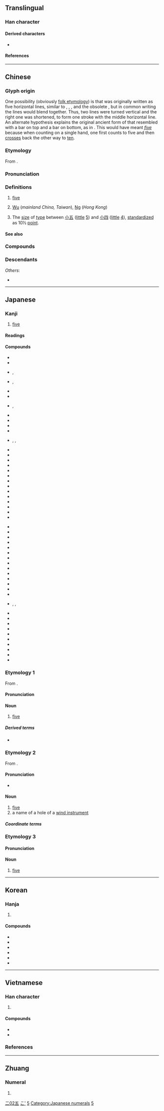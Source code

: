 {{also|伍|𢀑}}
{{character info/new}}
{{commonscat}}
==Translingual==
{{stroke order|strokes=4}}
{{stroke order|type=animate}}

===Han character===
{{Han char|rn=7|rad=二|as=02|sn=4|four=10107|canj=MDM|ids=⿱一𫝀,⿻丅ユ,⿻工𠃍}}

====Derived characters====
* {{l|mul|[[伍]], [[㕶]], [[𫰌]], [[鿉]], [[𭜐]], [[𦙗]], [[𬂡]], [[𥄬]], [[𥐳]], [[𭈔]], [[𮤴]], [[𮡨]], [[𬃂]], [[𠄼]], [[𫡲]], [[𫡵]], [[𫇩]], [[𠄶]], [[𬂽]], [[㐏]], [[吾]], [[忢]], [[𠄲]], [[𠄻]]}}

====References====
{{Han ref|kx=0086.110|dkj=00257|dj=0178.040|hdz=10011.030|uh=4E94}}

----

==Chinese==
{{zh-forms|alt=伍-financial,㐅,𠄡}}

===Glyph origin===
{{Han etym}}
One possibility (obviously [[folk etymology]]) is that {{lang|zh|五}} was originally written as five horizontal lines, similar to {{zh-l|*一}}, {{zh-l|*二}}, {{zh-l|*三}}, and the obsolete {{zh-l|*亖|four}}, but in common writing the lines would blend together. Thus, two lines were turned vertical and the right one was shortened, to form one stroke with the middle horizontal line. An alternate hypothesis explains the original ancient form of {{lang|zh|五}} that resembled {{zh-l|*㐅}} with a bar on top and a bar on bottom, as in {{zh-l|*𠄡}}. This would have meant ''[[five]]'' because when counting on a single hand, one first counts to five and then [[crosses]] back the other way to [[ten]].

===Etymology===
From {{inh|zh|sit-pro|*l/b-ŋa||five}}.

===Pronunciation===
{{zh-pron
|m=wǔ
|ma=y
|m-s=wu3
|dg=ву2
|c=ng5
|c-t=m2
|g=ng3/u3
|g_note=ng3 - vernacular; u3 - literary (e.g. {{zh-l|*五香}})
|h=pfs=ńg;gd=n3
|j=vu2
|mb=ngù
|md=ngô/ngū
|md_note=ngô - vernacular; ngū - literary
|mn=xm,zz,tp,kh,tn,tc,hc,yl,sx,mg,km:gō͘/qz,lk,ph,jj:gǒ͘/xm,zz,tw:ngó͘/qz:gó͘
|mn_note=gō͘/gǒ͘ - vernacular; ngó͘/gó͘ - literary
|mn-t=ngou6/ngou2/u2
|mn-t_note=ngou6 - vernacular; ngou2, u2 - literary
|w=3hhngg,2u
|w_note=3hhngg - vernacular; 2u - literary
|x=u3
|mc=y
|oc=y
|cat=num,pn
}}

===Definitions===
{{zh-hanzi}}

# [[five]]
# {{surname|zh}} [[Wu]] (''mainland China, Taiwan''), [[Ng]] (''Hong Kong'')
# {{lb|zh|printing}} The [[size]] of [[type]] between [[小五]] ([[little]] [[5]]) and [[小四]] ([[little]] [[4]]), [[standardize]]d as 10½ [[point]].

====See also====
{{Chinese-numbers}}

===Compounds===
{{zh-der|五味子|小五|一五一十|七俠五義|三三五五|三上五落|三不五時|三五|三五好友|三五成群|三令五申|三俠五義|三回五次|三回五轉|三墳五典|三差五錯|三年五載|三智五猜|三朝五日|三江五湖|三牲五鼎|三環五扣|三番五次|三皇五帝|三綱五常|九五|九五之位|九五之尊|二五八|二五更|二五眼|二五耦|二五附稅|二十五史|二十五弦|二百五|五丁|五七|五三慘案|五世其昌|五中|五九國恥|五五憲草|五代|五代十國|五代史|五伯|五位君臣|五位百法|五侯鯖|五倍子|五倍子蟲|五倫|五停心觀|五光十色|五內|五內如焚|五兵|五典|五分明兒|五刑|五功|五加|五加皮|五勞七傷|五十肩|五卅慘案|五口通商|五古|五味|五品|五四運動|五均六管|五城|五堂功課|五大|五大夫|五大建設|五大洋|五大洲|五失本|五奴|五妃廟|五子之歌|五子哭墳|五子棋|五子登科|五字訣|五宗|五官|五專|五小工業|五尺之童|五岳|五岳四瀆|五嶺|五嶽|五帝|五帶|五常|五彩|五彩繽紛|五律|五德|五戒|五折|五指|五指山|五教|五斂子|五斗折腰|五斗櫃|五斗米|五斗米道|五斗解酲|五方|五方佛|五方雜厝|五方雜處|五族|五族共和|五日京兆|五旦七調|五明|五星|五星上將|五星連珠|五更|五更三點|五更天|五更雞|五更頭|五會念佛|五月披裘|五月節|五月花號|五服|五木|五材|五柳先生|五根|五權分立|五權憲法|五步成詩|五步蛇|五毒|五比丘|五洲四海|五涼|五湖|五湖四海|五濁惡世|五熟行|五燈會元|五牲|五牲看碗|五畜|五瘟使|五百|五眼雞|五短身材|五福|五福紙|五福臨門|五禮|五禽戲|五種|五種性|五穀|五穀不分|五穀不升|五穀豐登|五穀豐稔|五絕|五經|五經博士|五經掃地|五經笥|五線譜|五羖大夫|五聲|五股|五育|五胡|五胡亂華|五臟|五臟六腑|五臟廟|五臟神|五臣|五臺山|五色|五色亂目|五色無主|五色祥雲|五色筆|五色繽紛|五花|五花八門|五花大綁|五花官誥|五花度牒|五花爨弄|五花繃裂|五花肉|五花馬|五葷|五蘊|五蟲|五行|五行並下|五行俱下|五行八作|五行四柱|五裂|五見|五角六張|五角大廈|五言古詩|五言詩|五言長城|五講四美|五貢|五費|五路總頭|五路財神|五路酒|五車|五輕|五辟|五通神|五過|五道|五道將軍|五采|五里霧|五量店|五金|五銖錢|五院|五陰|五陰世間|五陵|五陵年少|五陵豪氣|五雀六燕|五零四散|五雷轟頂|五霸|五音|五音不全|五顏六色|五風十雨|五香|五馬|五馬分屍|五體投地|五鬼|五魁|五鳳|五黃六月|亨利五世|修五臟廟|八瓣兒五|八門五花|初一十五|初五隔開|十十五五|十圍五攻|十風五雨|博覽五車|去天尺五|吆五喝六|咸五登三|喓五喝六|喝五吆三|四分五落|四分五裂|四山五岳|四捨五入|四紛五落|四通五達|夏五|夏五郭公|大五金|大烹五鼎|天中五瑞|學富五車|小五義|尺五|廢五金|惠施五車|折腰五斗|拔十失五|拔十得五|拿三道五|挨三頂五|捱三頂五|攢三聚五|新五代史|日誦五車|春秋五霸|書富五車|書讀五車|梁鴻五噫|歌五褲|民歌五褲|牽五掛四|猜三划五|王老五|王雲五|目迷五色|破五|祭五臟廟|視窗九五|禪門五宗|端五|第五縱隊|紅五類|舊五代史|華嚴五祖|行三坐五|趙五娘|跑五方|連三跨五|過五關|郭公夏五|銘感五內|陰陽五行|陳三五娘|陶潛五柳|隔三差五|音學五書|黑五類|墨分五色|鼫鼠五技|五四|五里鋪|五山|五口|五峰|五眼泉|五臺|五曜|五里|五家洲|五結|五日節|五龍山|五四三}}

===Descendants===
{{CJKV||ご|오|ngũ}}
''Others'':
* {{desc|bor=1|tai-pro|*haːᶜ||five}} {{see desc}}

{{zh-cat|Beginning}}

----

==Japanese==
{{cardinalbox|ja|4|5|6|四|六}}

===Kanji===
{{ja-kanji|grade=1|rs=二02}}

# [[five]]

====Readings====
{{ja-readings
|goon=ご
|kanon=ご
|kun=いつ-, いつ-つ
|nanori=い, さ, さつ, ち, ふ, み, め
}}

====Compounds====
{{der-top3|Compounds}}
* {{ja-r|五%節%句|ご%せっ%く|the five seasonal festivals of the Japanese calendar}}
* {{ja-r|五%悪|^ご%あく|(Buddhism) the Five Evils}}
* {{ja-r|五%位%鷺|ご%い%さぎ}}, {{ja-r|五%位%鷺|ゴ%イ%サギ|night heron}}
* {{ja-r|五%十%歩 百%歩|ご%じっ%ぽ ひゃっ%ぽ}}, {{ja-r|五%十%歩 百%歩|ご%じゅっ%ぽ ひゃっ%ぽ}}
* {{ja-r|五%音 音%階|ご%おん おん%かい|pentatonic scale}}
* {{ja-r|五%戒|^ご%かい|(Buddhism) the Five Precepts}}
* {{ja-r|五%角%形|ご%かく%けい}}, {{ja-r|五%角%形|ご%かっ%けい|pentagon}}
* {{ja-r|五%官|ご%かん|the five sense organs}}
* {{ja-r|五%感|ご%かん|the five senses}}
* {{ja-r|五%経|^ご%きょう|(Confucianism) Four Books and Five Classics}}
* {{ja-r|五%桁|ご%けた}}
* {{ja-r|五%月|ご%がつ}}, {{ja-r|五%月|さつ%き}}, {{ja-r|五%月|サツ%キ|May}}
* {{ja-r|五%言%絶%句|ご%ごん%ぜっ%く}}
* {{ja-r|五%言%律%詩|ご%ごん%りっ%し}}
* {{ja-r|五%更|ご%こう}}
* {{ja-r|五%行|^ご%ぎょう|{{w|Wu Xing}}}}
* {{ja-r|五%穀|ご%こく}}
* {{ja-r|五%彩|ご%さい}}
* {{ja-r|五%指|ご%し|five fingers}}
* {{ja-r|五%種 競%技|ご%しゅ きょう%ぎ|pentathlon}}
* {{ja-r|五%重|いつ%え}}
* {{ja-r|五%旬%節|ご%じゅん%せつ}}
* {{ja-r|五%書|ご%しょ}}
* {{ja-r|五%女|ご%じょ}}
* {{ja-r|五%常|^ご%じょう|the five Confucian virtues}}
* {{ja-r|五%情|^ご%じょう|the Five Passions}}
{{der-mid}}
* {{ja-r|五%色|ご%しき}}
* {{ja-r|五%人%組|^ご%にん%ぐみ|Five Households (Edo era civil defence units)}}
* {{ja-r|五%人%囃%子|ご%にん%ばや%し}}
* {{ja-r|五%寸 釘|ご%すん くぎ|a long [[nail]], roughly 15&nbsp;cm in length}}
* {{ja-r|五%節|ご%せつ}}
* {{ja-r|五%線|ご%せん}}
* {{ja-r|五%臓|ご%ぞう}}
* {{ja-r|五%体|ご%たい}}
* {{ja-r|五%段|ご%だん}}
* {{ja-r|五%男|ご%なん}}
* {{ja-r|五%斗%米|ご%と%べい}}
* {{ja-r|五%徳|ご%とく}}
* {{ja-r|五倍子|ふし}}
* {{ja-r|五%風 十%雨|ご%ふう じゅう%う|[[clement]] [[weather]] {{qualifier|literally, “five days and one is windy, ten days and one is rainy”}}}}
* {{ja-r|五%分|ご%ぶ}}, {{ja-r|五%分|ご%ふん}}, {{ja-r|五%分|ご%ぶん}}
* {{ja-r|五%辺%形|ご%へん%けい}}
* {{ja-r|五%面%体|ご%めん%たい|pentahedron}}
* {{ja-r|五%目|ご%もく|mixture}}
* {{ja-r|五%里 霧%中|ご%り む%ちゅう|[[totally]] [[lost]], groping in the dark {{qualifier|literally, “five leagues in the fog”}}}}
* {{ja-r|五%稜%郭|^ご%りょう%かく|Goryōkaku, a star-shaped fort in Hakodate}}
* {{ja-r|五%稜%堡|ご%りょう%ほ}}
* {{ja-r|五%倫|^ご%りん|Gorin, the five Confucian virtues}}
* {{ja-r|五%輪|^ご%りん|Olympics}}
* {{ja-r|五%芒|ご%ぼう|pentagram}}
* {{ja-r|弦%楽 五%重%奏|げん%がく ご%じゅう%そう|[[string]] [[quintet]]}}
{{der-bottom}}

===Etymology 1===
{{ja-kanjitab|いつ|yomi=k}}
From {{inh|ja|ojp|-}}.

====Pronunciation====
{{ja-pron|いつ|yomi=k}}

====Noun====
{{ja-noun|いつ}}

# [[five]]

=====Derived terms=====
* {{ja-r|五つ|いつつ}}

===Etymology 2===
{{ja-kanjitab|ご|yomi=o}}
From {{der|ja|ltc|sort=ご|-}} {{ltc-l|五}}.

====Pronunciation====
{{ja-pron|ご|yomi=o}}
* {{audio|ja|Ja-5-go.ogg|Audio}}

====Noun====
{{ja-noun|ご}}

# [[five]]
# a name of a hole of a [[wind instrument]]

=====Coordinate terms=====
{{japanese number}}

===Etymology 3===
{{ja-kanjitab|い|yomi=k}}

====Pronunciation====
{{ja-pron|い|y=k}}

====Noun====
{{ja-noun|い}}

# [[five]]

[[Category:Grade 1 kanji|二02五]]

[[Category:Japanese basic words|こ']]
[[Category:Japanese numeral symbols|5]]
[[Category:Japanese numerals]]
{{topics|ja|Five}}

----

==Korean==

===Hanja===
{{ko-hanja/new|다섯|오}}

# {{hanja form of|오|[[five]]}}

====Compounds====
{{der-top3|Compounds}}
* {{ko-l|오곡|五穀}}
* {{ko-l|오행|五行}}
* {{ko-l|오온|五蘊}}
* {{ko-l|오십|五十}}
* {{ko-l|오월|五月}}
* {{ko-l|십오|十五}}
{{der-bottom}}

[[Category:Korean numeral symbols|5]]

----

==Vietnamese==

===Han character===
{{vi-readings|rs=二02
|hanviet=ngũ-tdcntd;gdhn;bonet;genibrel
|nom=ngũ-tdcntd;bonet;taberd, ngủ-tdcntd, ngỗ-tdcntd
}}

# {{han tu form of|ngũ|[[five]]}}

====Compounds====
{{der-top3|Compounds}}
* {{vi-l|五穀|ngũ cốc}}
* {{vi-l|五蘊|ngũ uẩn}}
{{der-bottom}}

===References===
<references/>

----

==Zhuang==

===Numeral===
{{za-head|numeral}}

# {{za-sawndip form of|haj||five}}